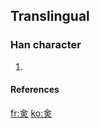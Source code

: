 ==Translingual==

===Han character===
{{Han char|rn=|rad=人|as=06|sn=8|four=|canj=人一中人 (OMLO)}}

# {{defn|Han}}

====References====
{{Han ref|kx=0102.291|dkj=|dj=|hdz=|ud=13394|uh=3452|bh=|bd=}}



[[fr:㑒]]
[[ko:㑒]]